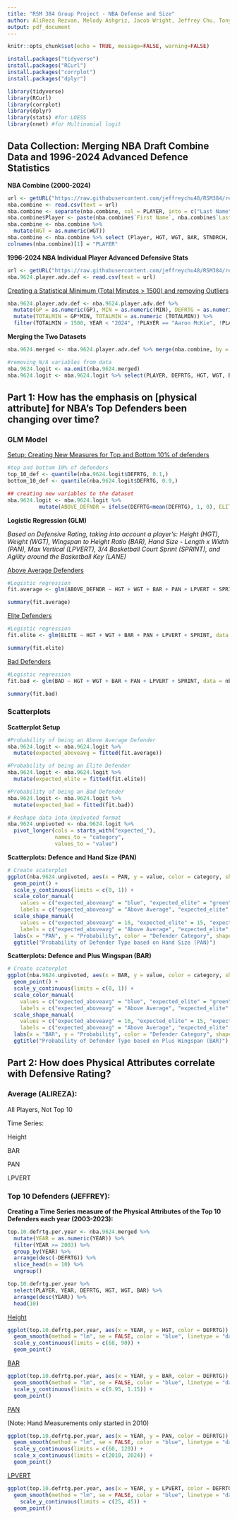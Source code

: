 ```yaml
---
title: "RSM 384 Group Project - NBA Defense and Size"
author: AliReza Rezvan, Melody Ashgriz, Jacob Wright, Jeffrey Chu, Tony Wang
output: pdf_document
---
```


```r
knitr::opts_chunk$set(echo = TRUE, message=FALSE, warning=FALSE)
```

```r
install.packages("tidyverse")
install.packages("RCurl")
install.packages("corrplot")
install.packages("dplyr")
```

```r
library(tidyverse)
library(RCurl)
library(corrplot)
library(dplyr)
library(stats) #for LOESS
library(nnet) #for Multinomial logit
```

## Data Collection: Merging NBA Draft Combine Data and 1996-2024 Advanced Defence Statistics

**NBA Combine (2000-2024)**

```r
url <- getURL("https://raw.githubusercontent.com/jeffreychu48/RSM384/refs/heads/main/NBA_draft_combine.csv")
nba.combine <- read.csv(text = url)
nba.combine <- separate(nba.combine, col = PLAYER, into = c("Last Name", "First Name"), sep = ", ")
nba.combine$Player <- paste(nba.combine$`First Name`, nba.combine$`Last Name`, sep = " ")
nba.combine <- nba.combine %>%
  mutate(WGT = as.numeric(WGT))
nba.combine <- nba.combine %>% select (Player, HGT, WGT, BAR, STNDRCH, PAN, LPVERT, SPRINT, LANE)
colnames(nba.combine)[1] = "PLAYER"
```

**1996-2024 NBA Individual Player Advanced Defensive Stats**

```r
url <- getURL("https://raw.githubusercontent.com/jeffreychu48/RSM384/refs/heads/main/1996-2024%20NBA%20Player%20Advanced%20Defensive%20Stats.csv")
nba.9624.player.adv.def <- read.csv(text = url)
```

[Creating a Statistical Minimum (Total Minutes \> 1500) and removing Outliers]{.underline}

```r
nba.9624.player.adv.def <- nba.9624.player.adv.def %>%
  mutate(GP = as.numeric(GP), MIN = as.numeric(MIN), DEFRTG = as.numeric(DEFRTG)) %>%
  mutate(TOTALMIN = GP*MIN, TOTALMIN = as.numeric (TOTALMIN)) %>% 
  filter(TOTALMIN > 1500, YEAR < "2024", !PLAYER == "Aaron McKie", !PLAYER == "A.C. Green")
```

**Merging the Two Datasets**

```r
nba.9624.merged <- nba.9624.player.adv.def %>% merge(nba.combine, by = "PLAYER", all = FALSE)

#removing N/A variables from data
nba.9624.logit <- na.omit(nba.9624.merged)  
nba.9624.logit <- nba.9624.logit %>% select(PLAYER, DEFRTG, HGT, WGT, BAR, PAN, LPVERT, SPRINT)
```

## Part 1: How has the emphasis on [physical attribute] for NBA’s Top Defenders been changing over time?

### GLM Model

[Setup: Creating New Measures for Top and Bottom 10% of defenders]{.underline}

```r
#top and bottom 10% of defenders 
top_10_def <- quantile(nba.9624.logit$DEFRTG, 0.1,)
bottom_10_def <- quantile(nba.9624.logit$DEFRTG, 0.9,)

## creating new variables to the dataset 
nba.9624.logit <- nba.9624.logit %>%
          mutate(ABOVE_DEFNDR = ifelse(DEFRTG<mean(DEFRTG), 1, 0), ELITE = ifelse(DEFRTG<=top_10_def, 1, 0), BAD = ifelse(DEFRTG>=bottom_10_def, 1, 0))
```

**Logistic Regression (GLM)**

*Based on Defensive Rating, taking into account a player's: Height (HGT), Weight (WGT), Wingspan to Height Ratio (BAR), Hand Size - Length x Width (PAN), Max Vertical (LPVERT), 3/4 Basketball Court Sprint (SPRINT), and Agility around the Basketball Key (LANE)*

[Above Average Defenders]{.underline}

```r
#Logistic regression
fit.average <- glm(ABOVE_DEFNDR ~ HGT + WGT + BAR + PAN + LPVERT + SPRINT, data = nba.9624.logit, family = "binomial")    

summary(fit.average)
```

[Elite Defenders]{.underline}

```r
#Logistic regression
fit.elite <- glm(ELITE ~ HGT + WGT + BAR + PAN + LPVERT + SPRINT, data = nba.9624.logit, family = "binomial")    

summary(fit.elite)
```

[Bad Defenders]{.underline}

```r
#Logistic regression
fit.bad <- glm(BAD ~ HGT + WGT + BAR + PAN + LPVERT + SPRINT, data = nba.9624.logit, family = "binomial")    

summary(fit.bad)
```

### Scatterplots

**Scatterplot Setup**

```r
#Probability of being an Above Average Defender
nba.9624.logit <- nba.9624.logit %>% 
  mutate(expected_aboveavg = fitted(fit.average)) 
```

```r
#Probability of being an Elite Defender
nba.9624.logit <- nba.9624.logit %>% 
  mutate(expected_elite = fitted(fit.elite)) 
```

```r
#Probability of being an Bad Defender
nba.9624.logit <- nba.9624.logit %>% 
  mutate(expected_bad = fitted(fit.bad)) 
```

```r
# Reshape data into Unpivoted format
nba.9624.unpivoted <- nba.9624.logit %>%
  pivot_longer(cols = starts_with("expected_"), 
               names_to = "category", 
               values_to = "value")
```

**Scatterplots: Defence and Hand Size (PAN)**

```r
# Create scaterplot
ggplot(nba.9624.unpivoted, aes(x = PAN, y = value, color = category, shape = category)) +
  geom_point() +
  scale_y_continuous(limits = c(0, 1)) +
  scale_color_manual(
    values = c("expected_aboveavg" = "blue", "expected_elite" = "green", "expected_bad" = "red"),
    labels = c("expected_aboveavg" = "Above Average", "expected_elite" = "Elite", "expected_bad" = "Bad*")) +
  scale_shape_manual(
    values = c("expected_aboveavg" = 16, "expected_elite" = 15, "expected_bad" = 17),
    labels = c("expected_aboveavg" = "Above Average", "expected_elite" = "Elite", "expected_bad" = "Bad*")) +
  labs(x = "PAN", y = "Probability", color = "Defender Category", shape = "Defender Category") +
  ggtitle("Probability of Defender Type based on Hand Size (PAN)")
```

**Scatterplots: Defence and Plus Wingspan (BAR)**

```r
# Create scaterplot
ggplot(nba.9624.unpivoted, aes(x = BAR, y = value, color = category, shape = category)) +
  geom_point() +
  scale_y_continuous(limits = c(0, 1)) +
  scale_color_manual(
    values = c("expected_aboveavg" = "blue", "expected_elite" = "green", "expected_bad" = "red"),
    labels = c("expected_aboveavg" = "Above Average", "expected_elite" = "Elite*", "expected_bad" = "Bad")) +
  scale_shape_manual(
    values = c("expected_aboveavg" = 16, "expected_elite" = 15, "expected_bad" = 17),
    labels = c("expected_aboveavg" = "Above Average", "expected_elite" = "Elite*", "expected_bad" = "Bad")) +
  labs(x = "BAR", y = "Probability", color = "Defender Category", shape = "Defender Category") +
  ggtitle("Probability of Defender Type based on Plus Wingspan (BAR)")
```

## Part 2: How does Physical Attributes correlate with Defensive Rating?

### Average (ALIREZA):

All Players, Not Top 10

Time Series:

Height

BAR

PAN

LPVERT

### Top 10 Defenders (JEFFREY):

**Creating a Time Series measure of the Physical Attributes of the Top 10 Defenders each year (2003-2023):**

```r
top.10.defrtg.per.year <- nba.9624.merged %>%
  mutate(YEAR = as.numeric(YEAR)) %>% 
  filter(YEAR >= 2003) %>% 
  group_by(YEAR) %>%
  arrange(desc(-DEFRTG)) %>%
  slice_head(n = 10) %>%
  ungroup() 

top.10.defrtg.per.year %>% 
  select(PLAYER, YEAR, DEFRTG, HGT, WGT, BAR) %>% 
  arrange(desc(YEAR)) %>% 
  head(10)
```

[Height]{.underline}

```r
ggplot(top.10.defrtg.per.year, aes(x = YEAR, y = HGT, color = DEFRTG)) + 
  geom_smooth(method = "lm", se = FALSE, color = "blue", linetype = "dashed") + 
  scale_y_continuous(limits = c(68, 90)) + 
  geom_point() 
```

[BAR]{.underline}

```r
ggplot(top.10.defrtg.per.year, aes(x = YEAR, y = BAR, color = DEFRTG)) + 
  geom_smooth(method = "lm", se = FALSE, color = "blue", linetype = "dashed") + 
  scale_y_continuous(limits = c(0.95, 1.15)) +   
  geom_point() 
```

[PAN]{.underline}

(Note: Hand Measurements only started in 2010)

```r
ggplot(top.10.defrtg.per.year, aes(x = YEAR, y = PAN, color = DEFRTG)) + 
  geom_smooth(method = "lm", se = FALSE, color = "blue", linetype = "dashed") + 
  scale_y_continuous(limits = c(60, 120)) + 
  scale_x_continuous(limits = c(2010, 2024)) +
  geom_point() 
```

[LPVERT]{.underline}

```r
ggplot(top.10.defrtg.per.year, aes(x = YEAR, y = LPVERT, color = DEFRTG)) + 
  geom_smooth(method = "lm", se = FALSE, color = "blue", linetype = "dashed") + 
    scale_y_continuous(limits = c(25, 45)) + 
  geom_point() 
```
